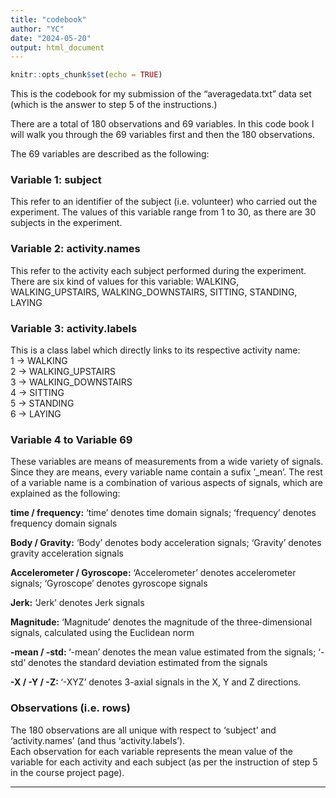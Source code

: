 ```yaml
---
title: "codebook"
author: "YC"
date: "2024-05-20"
output: html_document
---
```


```r
knitr::opts_chunk$set(echo = TRUE)
```

This is the codebook for my submission of the "averagedata.txt" data set (which is the answer to step 5 of the instructions.)  

There are a total of 180 observations and 69 variables. In this code book I will walk you through the 69 variables first and then the 180 observations.

The 69 variables are described as the following:

### Variable 1: subject
This refer to an identifier of the subject (i.e. volunteer) who carried out the experiment. The values of this variable range from 1 to 30, as there are 30 subjects in the experiment.

### Variable 2: activity.names
This refer to the activity each subject performed during the experiment. There are six kind of values for this variable: WALKING, WALKING_UPSTAIRS, WALKING_DOWNSTAIRS, SITTING, STANDING, LAYING

### Variable 3: activity.labels
This is a class label which directly links to its respective activity name:  
1 -> WALKING  
2 -> WALKING_UPSTAIRS  
3 -> WALKING_DOWNSTAIRS  
4 -> SITTING  
5 -> STANDING  
6 -> LAYING

### Variable 4 to Variable 69
These variables are means of measurements from a wide variety of signals. Since they are means, every variable name contain a sufix '_mean'. The rest of a variable name is a combination of various aspects of signals, which are explained as the following:    

**time / frequency:** 'time' denotes time domain signals; 'frequency' denotes frequency domain signals  

**Body / Gravity:** 'Body' denotes body acceleration signals; 'Gravity' denotes gravity acceleration signals  

**Accelerometer / Gyroscope:** 'Accelerometer' denotes accelerometer signals; 'Gyroscope' denotes gyroscope signals

**Jerk:** 'Jerk' denotes Jerk signals

**Magnitude:** 'Magnitude' denotes the magnitude of the three-dimensional signals, calculated using the Euclidean norm

**-mean / -std: ** '-mean' denotes the mean value estimated from the signals; '-std' denotes the standard deviation estimated from the signals

**-X / -Y / -Z: ** '-XYZ' denotes 3-axial signals in the X, Y and Z directions.


### Observations (i.e. rows)
The 180 observations are all unique with respect to 'subject' and 'activity.names' (and thus 'activity.labels').  
Each observation for each variable represents the mean value of the variable for each activity and each subject (as per the instruction of step 5 in the course project page).  

**  **




